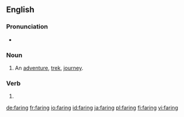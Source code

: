 ==English==

===Pronunciation===
* {{homophones|lang=en|fairing}}

===Noun===
{{en-noun}}

# An [[adventure]], [[trek]], [[journey]].

===Verb===
{{head|en|present participle}}

# {{present participle of|fare|lang=en|nocat=1}}

[[de:faring]]
[[fr:faring]]
[[io:faring]]
[[id:faring]]
[[ja:faring]]
[[pl:faring]]
[[fi:faring]]
[[vi:faring]]
